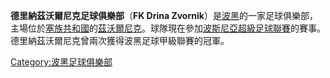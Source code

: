 {{Infobox football club|
  clubname = 德里納 |
  image    = |
  fullname = Fudbalski Klub Drina Zvornik|
  nickname = |
  founded  = 1945|
  ground   = Gradski stadion|
  capacity = 3,000|
  chairman = Miodrag Jevtić|
  manager  = [[Srđan_Bajić|Srđan Bajić]]
| league   = [[波斯尼亞和黑塞哥維那甲級足球聯賽|波斯尼亞甲級足球聯賽]]
| season   = 2015–16
| position = 波斯超，第 15 位（降級）
| pattern_la1=|pattern_b1=|pattern_ra1=|
 leftarm1=81B0CE|body1=81B0CE|rightarm1=81B0CE|shorts1=81B0CE|socks1=81B0CE|
 pattern_la2=|pattern_b2=|pattern_ra2=|
 leftarm2=ffffff|body2=ffffff|rightarm2=ffffff|shorts2=ffffff|socks2=ffffff|
}}

'''德里納茲沃爾尼克足球俱樂部'''（'''FK Drina Zvornik'''）是[[波黑|波黑]]的一家足球俱樂部，主場位於[[塞族共和國|塞族共和國]]的[[茲沃爾尼克|茲沃爾尼克]]。球隊現在參加[[波斯尼亞和黑塞哥維那超級足球聯賽|波斯尼亞超級足球聯賽]]的賽事。德里納茲沃爾尼克曾兩次獲得波黑足球甲級聯賽的冠軍。

[[Category:波黑足球俱樂部|Category:波黑足球俱樂部]]